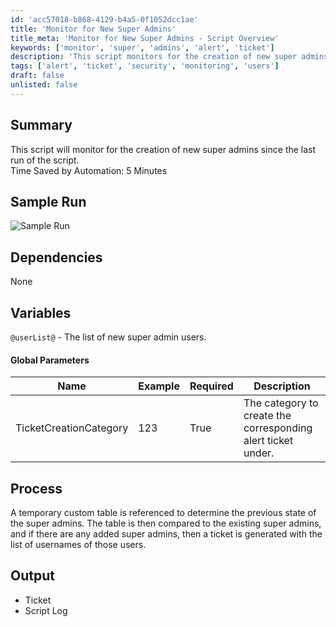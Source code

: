 ```yaml
---
id: 'acc57018-b868-4129-b4a5-0f1052dcc1ae'
title: 'Monitor for New Super Admins'
title_meta: 'Monitor for New Super Admins - Script Overview'
keywords: ['monitor', 'super', 'admins', 'alert', 'ticket']
description: 'This script monitors for the creation of new super admins since the last run, generating alerts for any new additions. It saves time by automating the tracking process and creating corresponding tickets for any changes.'
tags: ['alert', 'ticket', 'security', 'monitoring', 'users']
draft: false
unlisted: false
---
```

## Summary

This script will monitor for the creation of new super admins since the last run of the script.  
Time Saved by Automation: 5 Minutes

## Sample Run

![Sample Run](../../../static/img/Automate---New-Super-Admin-Monitoring/image_1.png)

## Dependencies

None

## Variables

`@userList@` - The list of new super admin users.

#### Global Parameters

| Name                     | Example | Required | Description                                               |
|--------------------------|---------|----------|-----------------------------------------------------------|
| TicketCreationCategory    | 123     | True     | The category to create the corresponding alert ticket under. |

## Process

A temporary custom table is referenced to determine the previous state of the super admins. The table is then compared to the existing super admins, and if there are any added super admins, then a ticket is generated with the list of usernames of those users.

## Output

- Ticket
- Script Log












